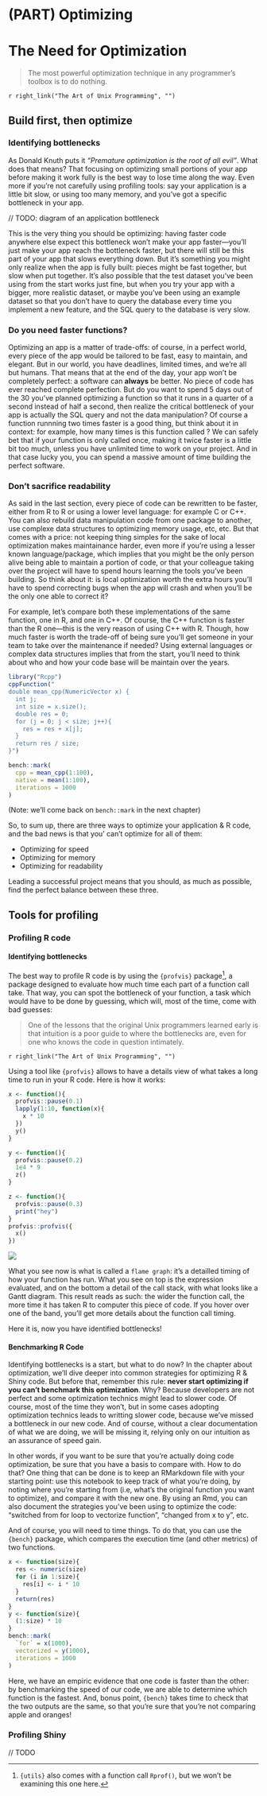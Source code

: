 # (PART) Optimizing {-}

# The Need for Optimization {#when-optimize}

> The most powerful optimization technique in any programmer’s toolbox is to do nothing.

`r right_link("The Art of Unix Programming", "")`

## Build first, then optimize

### Identifying bottlenecks

As Donald Knuth puts it _"Premature optimization is the root of all evil"_. 
What does that means? 
That focusing on optimizing small portions of your app before making it work fully is the best way to lose time along the way. 
Even more if you're not carefully using profiling tools: say your application is a little bit slow, or using too many memory, and you've got a specific bottleneck in your app. 

// TODO: diagram of an application bottleneck

This is the very thing you should be optimizing: having faster code anywhere else expect this bottleneck won't make your app faster—you'll just make your app reach the bottleneck faster, but there will still be this part of your app that slows everything down. 
But it's something you might only realize when the app is fully built: pieces might be fast together, but slow when put together. 
It's also possible that the test dataset you've been using from the start works just fine, but when you try your app with a bigger, more realistic dataset, or maybe you've been using an example dataset so that you don't have to query the database every time you implement a new feature, and the SQL query to the database is very slow. 

### Do you need faster functions?

Optimizing an app is a matter of trade-offs: of course, in a perfect world, every piece of the app would be tailored to be fast, easy to maintain, and elegant. 
But in our world, you have deadlines, limited times, and we're all but humans. 
That means that at the end of the day, your app won't be completely perfect: a software can __always__ be better. 
No piece of code has ever reached complete perfection. 
But do you want to spend 5 days out of the 30 you've planned optimizing a function so that it runs in a quarter of a second instead of half a second, then realize the critical bottleneck of your app is actually the SQL query and not the data manipulation? 
Of course a function runnning two times faster is a good thing, but think about it in context: for example, how many times is this function called ? 
We can safely bet that if your function is only called once, making it twice faster is a little bit too much, unless you have unlimited time to work on your project. 
And in that case lucky you, you can spend a massive amount of time building the perfect software.

### Don't sacrifice readability

As said in the last section, every piece of code can be rewritten to be faster, either from R to R or using a lower level language: for example C or C++. 
You can also rebuild data manipulation code from one package to another, use complexe data structures to optimizing memory usage, etc, etc.
But that comes with a price: not keeping thing simples for the sake of local optimization makes maintainance harder, even more if you're using a lesser known language/package, which implies that you might be the only person alive being able to maintain a portion of code, or that your colleague taking over the project will have to spend hours learning the tools you've been building. 
So think about it: is local optimization worth the extra hours you'll have to spend correcting bugs when the app will crash and when you'll be the only one able to correct it?

For example, let's compare both these implementations of the same function, one in R, and one in C++. 
Of course, the C++ function is faster than the R one—this is the very reason of using C++ with R. 
Though, how much faster is worth the trade-off of being sure you'll get someone in your team to take over the maintenance if needed? 
Using external languages or complex data structures implies that from the start, you'll need to think about who and how your code base will be maintain over the years. 

```r
library("Rcpp")
cppFunction("
double mean_cpp(NumericVector x) {
  int j;
  int size = x.size();
  double res = 0;
  for (j = 0; j < size; j++){
    res = res + x[j];
  }
  return res / size;
}")

bench::mark(
  cpp = mean_cpp(1:100),
  native = mean(1:100), 
  iterations = 1000
)
```

(Note: we'll come back on `bench::mark` in the next chapter)

So, to sum up, there are three ways to optimize your application & R code, and the bad news is that you' can't optimize for all of them: 

+ Optimizing for speed
+ Optimizing for memory
+ Optimizing for readability

Leading a successful project means that you should, as much as possible, find the perfect balance between these three. 

## Tools for profiling 

### Profiling R code 

#### Identifying bottlenecks

The best way to profile R code is by using the `{profvis}` package^[
`{utils}` also comes with a function call `Rprof()`, but we won't be examining this one here.
], a package designed to evaluate how much time each part of a function call take. 
That way, you can spot the bottleneck of your function, a task which would have to be done by guessing, which will, most of the time, come with bad guesses: 

> One of the lessons that the original Unix programmers learned early is that intuition is a poor guide to where the bottlenecks are, even for one who knows the code in question intimately.

`r right_link("The Art of Unix Programming", "")`

Using a tool like `{profvis}` allows to have a details view of what takes a long time to run in your R code. 
Here is how it works: 

```r
x <- function(){
  profvis::pause(0.1)
  lapply(1:10, function(x){
    x * 10
  })
  y()
}

y <- function(){
  profvis::pause(0.2)
  1e4 * 9
  z()
}

z <- function(){
  profvis::pause(0.3)
  print("hey")
}
profvis::profvis({
  x()
})
```

![](img/profviz_out.png)

What you see now is what is called a `flame graph`: it's a detailled timing of how your function has run. 
What you see on top is the expression evaluated, and on the bottom a detail of the call stack, with what looks like a Gantt diagram. 
This result reads as such: the wider the function call, the more time it has taken R to computer this piece of code. 
If you hover over one of the band, you'll get more details about the function call timing. 

Here it is, now you have identified bottlenecks!

#### Benchmarking R Code

Identifying bottlenecks is a start, but what to do now? 
In the chapter about optimization, we'll dive deeper into common strategies for optimizing R & Shiny code. 
But before that, remember this rule: __never start optimizing if you can't benchmark this optimization__.
Why? 
Because developers are not perfect and some optimization technics might lead to slower code.
Of course, most of the time they won't, but in some cases adopting optimization technics leads to writting slower code, because we've missed a bottleneck in our new code. 
And of course, without a clear documentation of what we are doing, we will be missing it, relying only on our intuition as an assurance of speed gain. 

In other words, if you want to be sure that you're actually doing code optimization, be sure that you have a basis to compare with. 
How to do that? 
One thing that can be done is to keep an RMarkdown file with your starting point: use this notebook to keep track of what you're doing, by noting where you're starting from (i.e, what's the original function you want to optimize), and compare it with the new one. 
By using an Rmd, you can also document the strategies you've been using to optimize the code: "switched from for loop to vectorize function", "changed from x to y", etc. 

And of course, you will need to time things. 
To do that, you can use the `{bench}` package, which compares the execution time (and other metrics) of two functions. 

```r
x <- function(size){
  res <- numeric(size)
  for (i in 1:size){
    res[i] <- i * 10
  }
  return(res)
}
y <- function(size){
  (1:size) * 10
}
bench::mark(
  `for` = x(1000), 
  vectorized = y(1000), 
  iterations = 1000
)
```

Here, we have an empiric evidence that one code is faster than the other: by benchmarking the speed of our code, we are able to determine which function is the fastest. 
And, bonus point, `{bench}` takes time to check that the two outputs are the same, so that you're sure that you're not comparing apple and oranges!

### Profiling Shiny

// TODO


